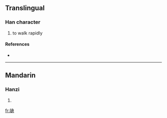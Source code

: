 ==Translingual==

===Han character===
{{Han char|rn=90|rad=爿|as=10|sn=14|four=2826<sub>7</sub>|canj=女一人戈口 (VMOIR)}}

# to walk rapidly

====References====
* {{Han ref|kx=0692.180|dkj=19792|dj=1105.080|hdz=42378.100|uh=7244|ud=29252|bh=E2C5|bd=58053}}

----

==Mandarin==

===Hanzi===
{{cmn-hanzi|pin=[[qiāng]] ([[qiang1]])|wg=ch'iang<sup>1</sup>}}

# {{defn|Mandarin}}

[[fr:牄]]